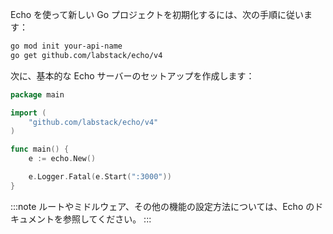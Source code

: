 Echo を使って新しい Go プロジェクトを初期化するには、次の手順に従います：

```bash
go mod init your-api-name
go get github.com/labstack/echo/v4
```

次に、基本的な Echo サーバーのセットアップを作成します：

```go title="main.go"
package main

import (
    "github.com/labstack/echo/v4"
)

func main() {
    e := echo.New()

    e.Logger.Fatal(e.Start(":3000"))
}
```

:::note
ルートやミドルウェア、その他の機能の設定方法については、Echo のドキュメントを参照してください。
:::
